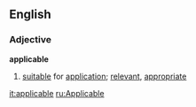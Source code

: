 ==English==
=== Adjective ===
'''applicable'''
# [[suitable]] for [[application]]; [[relevant]], [[appropriate]]

[[it:applicable]]
[[ru:Applicable]]